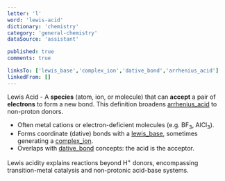 ```yaml
---
letter: 'l'
word: 'lewis-acid'
dictionary: 'chemistry'
category: 'general-chemistry'
dataSource: 'assistant'

published: true
comments: true

linksTo: ['lewis_base','complex_ion','dative_bond','arrhenius_acid']
linkedFrom: []
---
```


<a id="lewis_acid">Lewis Acid</a> - A **species** (atom, ion, or molecule) that can **accept** a pair of **electrons** to form a new bond. This definition broadens [arrhenius_acid](#arrhenius_acid) to non-proton donors.

- Often metal cations or electron-deficient molecules (e.g. BF<sub>3</sub>, AlCl<sub>3</sub>).
- Forms coordinate (dative) bonds with a [lewis_base](#lewis_base), sometimes generating a [complex_ion](#complex_ion).
- Overlaps with [dative_bond](#dative_bond) concepts: the acid is the acceptor.

<Alert type='important'>
Lewis acidity explains reactions beyond H<sup>+</sup> donors, encompassing transition-metal catalysis and non-protonic acid-base systems.
</Alert>
